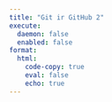 ```yaml
---
title: "Git ir GitHub 2"
execute:
  daemon: false
  enabled: false
format:
  html:
    code-copy: true
    eval: false
    echo: true
---
```

